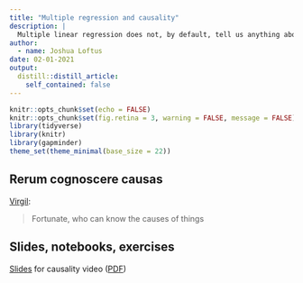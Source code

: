 ```yaml
---
title: "Multiple regression and causality"
description: |
  Multiple linear regression does not, by default, tell us anything about causality. But with the right data and careful interpretation we might be able to learn some causal relationships.
author:
  - name: Joshua Loftus
date: 02-01-2021
output:
  distill::distill_article:
    self_contained: false
---
```


```r
knitr::opts_chunk$set(echo = FALSE)
knitr::opts_chunk$set(fig.retina = 3, warning = FALSE, message = FALSE)
library(tidyverse)
library(knitr)
library(gapminder)
theme_set(theme_minimal(base_size = 22))
```

## Rerum cognoscere causas

[Virgil](https://en.wikipedia.org/wiki/Felix,_qui_potuit_rerum_cognoscere_causas):

> Fortunate, who can know the causes of things

## Slides, notebooks, exercises

[Slides](slides/03-1-causality.html) for causality video ([PDF](slides/causality.pdf))
